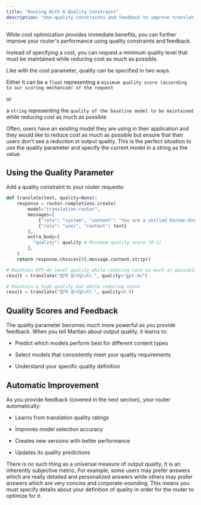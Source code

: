 ```yaml
---
title: "Routing With A Quality Constraint"
description: "Use quality constraints and feedback to improve translations"
---
```


While cost optimization provides immediate benefits, you can further improve your router's performance using quality constraints and feedback.

Instead of specifying a cost, you can request a minimum quality level that must be maintained while reducing cost as much as possible.

Like with the cost parameter, quality can be specified in two ways.

Either it can be a
`float` representing a `minimum quality score (according to our scoring mechanism) of the request`

or

a `string` representing the `quality of the baseline model to be maintained` while reducing cost as much as possible

Often, users have an existing model they are using in their application and they would like to reduce cost as much as possible but ensure that their users don't see a reduction in output quality. This is the perfect situation to use the quality parameter and specify the current model in a string as the value.

## Using the Quality Parameter

Add a quality constraint to your router requests:

```python
def translate(text, quality=None):    
    response = router.completions.create(
        model="translation-router",
        messages=[
            {"role": "system", "content": "You are a skilled Korean-English translator."},
            {"role": "user", "content": text}
        ],
        extra_body={
          "quality": quality # Minimum quality score (0-1)
        },
    )
    return response.choices[0].message.content.strip()

# Maintain GPT-4o level quality while reducing cost as much as possible
result = translate("법적 문서입니다.", quality="gpt-4o")

# Maintain a high quality bar while reducing costs
result = translate("법적 문서입니다.", quality=0.9)
```

## Quality Scores and Feedback

The quality parameter becomes much more powerful as you provide feedback. When you tell Martian about output quality, it learns to:

* Predict which models perform best for different content types

* Select models that consistently meet your quality requirements

* Understand your specific quality definition

## Automatic Improvement

As you provide feedback (covered in the next section), your router automatically:

* Learns from translation quality ratings

* Improves model selection accuracy

* Creates new versions with better performance

* Updates its quality predictions

<Note>
  There is no such thing as a universal measure of output quality. It is an inherently subjective metric. For example, some users may prefer answers which are really detailed and personalized answers while others may prefer answers which are very concise and corporate-sounding. This means you must specify details about your definition of quality in order for the router to optimize for it.
</Note>